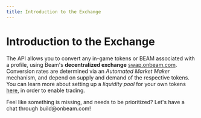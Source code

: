 ```yaml
---
title: Introduction to the Exchange
---
```



# Introduction to the Exchange

The API allows you to convert any in-game tokens or BEAM associated with a profile, using Beam's **decentralized exchange** [swap.onbeam.com](https://swap.onbeam.com).
Conversion rates are determined via an _Automated Market Maker_ mechanism, and depend on supply and demand of the respective tokens.
You can learn more about setting up a _liquidity pool_ for your own tokens [here](https://docs.onbeam.com/chain/beam-ecosystem/amm#how-do-i-provide-liquidity), in order to enable trading.

<Callout emoji="🛠️">
  Feel like something is missing, and needs to be prioritized? Let's have a chat through build@onbeam.com!
</Callout>
